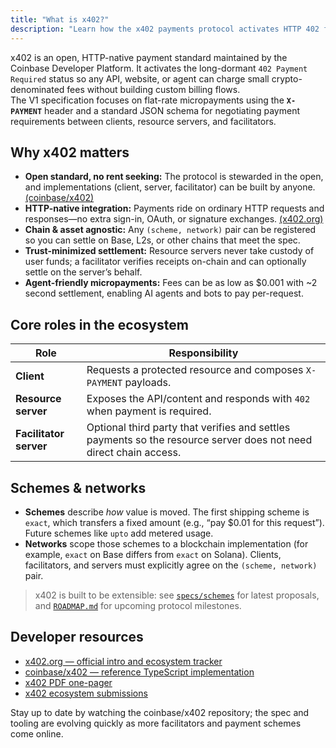 ```yaml
---
title: "What is x402?"
description: "Learn how the x402 payments protocol activates HTTP 402 for instant, web-native crypto payments."
---
```


x402 is an open, HTTP-native payment standard maintained by the Coinbase Developer Platform. It activates the long-dormant `402 Payment Required` status so any API, website, or agent can charge small crypto-denominated fees without building custom billing flows.   
The V1 specification focuses on flat-rate micropayments using the **`X-PAYMENT`** header and a standard JSON schema for negotiating payment requirements between clients, resource servers, and facilitators.

## Why x402 matters

- **Open standard, no rent seeking:** The protocol is stewarded in the open, and implementations (client, server, facilitator) can be built by anyone. [(coinbase/x402)](https://github.com/coinbase/x402)
- **HTTP-native integration:** Payments ride on ordinary HTTP requests and responses—no extra sign-in, OAuth, or signature exchanges. [(x402.org)](https://x402.org)
- **Chain & asset agnostic:** Any `(scheme, network)` pair can be registered so you can settle on Base, L2s, or other chains that meet the spec.
- **Trust-minimized settlement:** Resource servers never take custody of user funds; a facilitator verifies receipts on-chain and can optionally settle on the server’s behalf.
- **Agent-friendly micropayments:** Fees can be as low as $0.001 with ~2 second settlement, enabling AI agents and bots to pay per-request.

## Core roles in the ecosystem

| Role | Responsibility |
| --- | --- |
| **Client** | Requests a protected resource and composes `X-PAYMENT` payloads. |
| **Resource server** | Exposes the API/content and responds with `402` when payment is required. |
| **Facilitator server** | Optional third party that verifies and settles payments so the resource server does not need direct chain access. |

## Schemes & networks

- **Schemes** describe *how* value is moved. The first shipping scheme is `exact`, which transfers a fixed amount (e.g., “pay $0.01 for this request”). Future schemes like `upto` add metered usage.
- **Networks** scope those schemes to a blockchain implementation (for example, `exact` on Base differs from `exact` on Solana). Clients, facilitators, and servers must explicitly agree on the `(scheme, network)` pair.

> x402 is built to be extensible: see [`specs/schemes`](https://github.com/coinbase/x402/tree/main/specs/schemes) for latest proposals, and [`ROADMAP.md`](https://github.com/coinbase/x402/blob/main/ROADMAP.md) for upcoming protocol milestones.

## Developer resources

- [x402.org — official intro and ecosystem tracker](https://x402.org)
- [coinbase/x402 — reference TypeScript implementation](https://github.com/coinbase/x402)
- [x402 PDF one-pager](https://www.x402.org/x402.pdf)
- [x402 ecosystem submissions](https://x402.org/ecosystem)

Stay up to date by watching the coinbase/x402 repository; the spec and tooling are evolving quickly as more facilitators and payment schemes come online.
